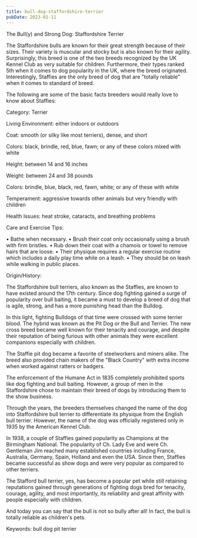 ```yaml
---
title: bull-dog-staffordshire-terrier
pubDate: 2023-01-11
---
```


The Bull(y) and Strong Dog: Staffordshire Terrier 

The Staffordshire bulls are known for their great strength because of their sizes. Their variety is muscular and stocky but is also known for their agility. Surprisingly, this breed is one of the two breeds recognized by the UK Kennel Club as very suitable for children. Furthermore, their types ranked 5th when it comes to dog popularity in the UK, where the breed originated. Interestingly, Staffies are the only breed of dog that are "totally reliable" when it comes to standard of breed.
 
The following are some of the basic facts breeders would really love to know about Staffies:

Category: Terrier

Living Environment: either indoors or outdoors 

Coat: smooth (or silky like most terriers), dense, and short 

Colors: black, brindle, red, blue, fawn; or any of these colors mixed with white

Height: between 14 and 16 inches

Weight: between 24 and 38 pounds

Colors: brindle, blue, black, red, fawn, white; or any of these with white

Temperament: aggressive towards other animals but very friendly with children

Health Issues: heat stroke, cataracts, and breathing problems

Care and Exercise Tips:

•	Bathe when necessary.
•	Brush their coat only occasionally using a brush with firm bristles. 
•	Rub down their coat with a chamois or towel to remove hairs that are loose. 
•	Their physique requires a regular exercise routine which includes a daily play time while on a leash.
•	They should be on leash while walking in public places.
 
Origin/History: 

The Staffordshire bull terriers, also known as the Staffies, are known to have existed around the 17th century. Since dog fighting gained a surge of popularity over bull baiting, it became a must to develop a breed of dog that is agile, strong, and has a more punishing head than the Bulldog.

In this light, fighting Bulldogs of that time were crossed with some terrier blood. The hybrid was known as the Pit Dog or the Bull and Terrier. The new cross breed became well known for their tenacity and courage, and despite their reputation of being furious with other animals they were excellent companions especially with children.

The Staffie pit dog became a favorite of steelworkers and miners alike. The breed also provided chain makers of the "Black Country" with extra income when worked against ratters or badgers. 

The enforcement of the Humane Act in 1835 completely prohibited sports like dog fighting and bull baiting. However, a group of men in the Staffordshire chose to maintain their breed of dogs by introducing them to the show business. 

Through the years, the breeders themselves changed the name of the dog into Staffordshire bull terrier to differentiate its physique from the English bull terrier. However, the name of the dog was officially registered only in 1935 by the American Kennel Club. 

In 1938, a couple of Staffies gained popularity as Champions at the Birmingham National. The popularity of Ch. Lady Eve and were Ch. Gentleman Jim reached many established countries including France, Australia, Germany, Spain, Holland and even the USA. Since then, Staffies became successful as show dogs and were very popular as compared to other terriers. 

The Stafford bull terrier, yes, has become a popular pet while still retaining reputations gained through generations of fighting dogs bred for tenacity, courage, agility, and most importantly, its reliability and great affinity with people especially with children.

And today you can say that the bull is not so bully after all! In fact, the bull is totally reliable as children's pets.

Keywords: bull dog pit terrier